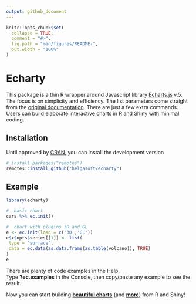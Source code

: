 ```yaml
---
output: github_document
---
```


<!-- README.md is generated from README.Rmd. Please edit that file -->

```r
knitr::opts_chunk$set(
  collapse = TRUE,
  comment = "#>",
  fig.path = "man/figures/README-",
  out.width = "100%"
)
```

# Echarty

<!-- badges: start -->

<!-- badges: end -->

This package is a thin R wrapper around Javascript library [Echarts.js](https://echarts.apache.org/en/index.html) v.5. The focus is on simplicity and efficiency. The list parameters come straight from the [original documentation](https://echarts.apache.org/en/option.html). There are just a few extra commands. Users can build elaborate interactive charts in R and Shiny with minimal coding.

## Installation

<!--
You can install the released version of Echarty from [CRAN](https://CRAN.R-project.org) with:
``` r
install.packages("echarty")
```
-->

Until approved by [CRAN](https://CRAN.R-project.org), you can install the development version

``` r
# install.packages("remotes")
remotes::install_github("helgasoft/echarty")
```

## Example

``` r
library(echarty)

#  basic chart
cars %>% ec.init()

#  chart with plugins 3D and GL
e <- ec.init(load = c('3D','GL'))
e$x$opts$series[[1]] <- list(
 type = 'surface',
 data = ec.data(as.data.frame(as.table(volcano)), TRUE)
)
e 
```

There are plenty of code examples in the Help.  
Type **?ec.examples** in the Console, then copy/paste any example to see the result.  
  
Now you can start building [**beautiful charts**](https://echarts.apache.org/examples/en/index.html) (and [**more**](https://www.makeapie.com)) from R and Shiny!
